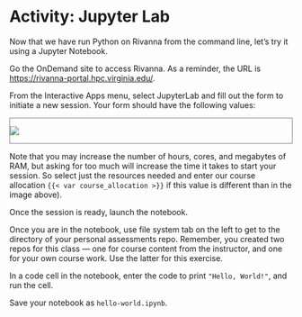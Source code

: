 # Activity: Jupyter Lab

Now that we have run Python on Rivanna from the command line, let's try it using a Jupyter Notebook.

Go the OnDemand site to access Rivanna. As a reminder, the URL is <https://rivanna-portal.hpc.virginia.edu/>.

From the Interactive Apps menu, select JupyterLab and fill out the form to initiate a new session. Your form should have the following values:

::: {style="border: 1px solid gray;"}
![](../media/jupyter-on-rivanna-form.png)
:::

::: callout-tip
Note that you may increase the number of hours, cores, and megabytes of RAM, but asking for too much will increase the time it takes to start your session. So select just the resources needed and enter our course allocation `{{< var course_allocation >}}` if this value is different than in the image above).
:::

Once the session is ready, launch the notebook.

Once you are in the notebook, use file system tab on the left to get to the directory of your personal assessments repo. Remember, you created two repos for this class --- one for course content from the instructor, and one for your own course work. Use the latter for this exercise.

In a code cell in the notebook, enter the code to print `"Hello, World!"`, and run the cell.

Save your notebook as `hello-world.ipynb`.